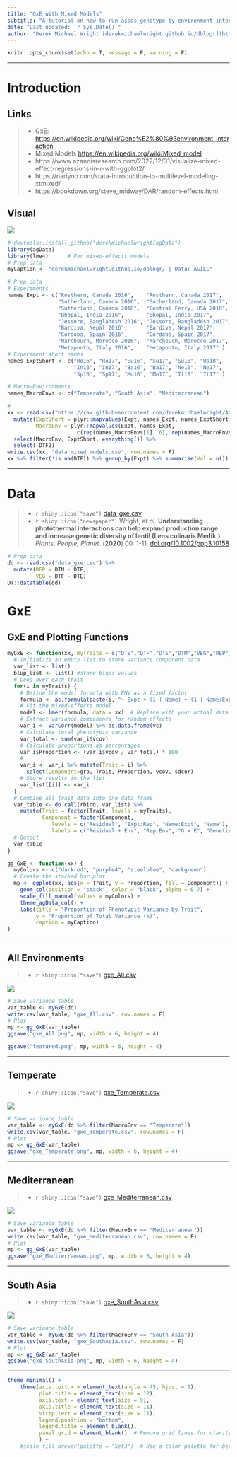 ```yaml
---
title: "GxE with Mixed Models"
subtitle: "A tutorial on how to run asses genotype by environment interactions in R"
date: "Last updated: `r Sys.Date()`"
author: "Derek Michael Wright [derekmichaelwright.github.io/dblogr](https://derekmichaelwright.github.io/dblogr/) <derek.wright@usask.ca>\n[github](https://github.com/derekmichaelwright/dblogr/tree/main/academic/gxe)"
---
```


```r
knitr::opts_chunk$set(echo = T, message = F, warning = F)
```

---

# Introduction {.tabset .tabset-pills}

## Links

> - GxE: [https://en.wikipedia.org/wiki/Gene%E2%80%93environment_interaction](https://en.wikipedia.org/wiki/Gene%E2%80%93environment_interaction){target="_blank"}
> - Mixed Models [https://en.wikipedia.org/wiki/Mixed_model](https://en.wikipedia.org/wiki/Mixed_model){target="_blank"}
> - https://www.azandisresearch.com/2022/12/31/visualize-mixed-effect-regressions-in-r-with-ggplot2/
> - https://nariyoo.com/stata-introduction-to-multilevel-modeling-xtmixed/
> - https://bookdown.org/steve_midway/DAR/random-effects.html

## Visual

![](Mixedandfixedeffects.jpg)

```r
# devtools::install_github("derekmichaelwright/agData")
library(agData)
library(lme4)      # For mixed-effects models
# Prep data
myCaption <- "derekmichaelwright.github.io/dblogr/ | Data: AGILE"
```

```r
# Prep data
# Experiments
names_Expt <- c("Rosthern, Canada 2016",    "Rosthern, Canada 2017",
                "Sutherland, Canada 2016",  "Sutherland, Canada 2017", 
                "Sutherland, Canada 2018",  "Central Ferry, USA 2018",
                "Bhopal, India 2016",       "Bhopal, India 2017",
                "Jessore, Bangladesh 2016", "Jessore, Bangladesh 2017",
                "Bardiya, Nepal 2016",      "Bardiya, Nepal 2017",
                "Cordoba, Spain 2016",      "Cordoba, Spain 2017",
                "Marchouch, Morocco 2016",  "Marchouch, Morocco 2017",
                "Metaponto, Italy 2016",    "Metaponto, Italy 2017" )
# Experiment short names
names_ExptShort <- c("Ro16", "Ro17", "Su16", "Su17", "Su18", "Us18",
                     "In16", "In17", "Ba16", "Ba17", "Ne16", "Ne17", 
                     "Sp16", "Sp17", "Mo16", "Mo17", "It16", "It17" )

# Macro-Environments
names_MacroEnvs <- c("Temperate", "South Asia", "Mediterranean")

#
xx <- read.csv("https://raw.githubusercontent.com/derekmichaelwright/AGILE_LDP_Phenology/refs/heads/master/data/data_raw.csv") %>%
  mutate(ExptShort = plyr::mapvalues(Expt, names_Expt, names_ExptShort),
         MacroEnv = plyr::mapvalues(Expt, names_Expt, 
                      c(rep(names_MacroEnvs[1], 6), rep(names_MacroEnvs[2], 6), rep(names_MacroEnvs[3], 6)))) %>%
  select(MacroEnv, ExptShort, everything()) %>%
  select(-DTF2)
write.csv(xx, "data_mixed_models.csv", row.names = F)
xx %>% filter(!is.na(DTF)) %>% group_by(Expt) %>% summarise(Val = n())
```

---

# Data

> - `r shiny::icon("save")` [data_gxe.csv](data_gxe.csv)
> - `r shiny::icon("newspaper")` Wright, *et al.* **Understanding photothermal interactions can help expand production range and increase genetic diversity of lentil (Lens culinaris Medik.)**. *Plants, People, Planet*. (**2020**) 00: 1-11. [doi.org/10.1002/ppp3.10158](https://doi.org/10.1002/ppp3.10158){target="_blank"}

```r
# Prep data
dd <- read.csv("data_gxe.csv") %>%
  mutate(REP = DTM - DTF,
         VEG = DTF - DTE)
DT::datatable(dd)
```

# GxE {.tabset .tabset-pills}

## GxE and Plotting Functions

```r
myGxE <- function(xx, myTraits = c("DTE","DTF","DTS","DTM","VEG","REP")) {
  # Initialize an empty list to store variance component data
  var_list <- list()
  blup_list <- list() #store blups values
  # Loop over each trait
  for(i in myTraits) {
    # Define the model formula with ENV as a fixed factor
    formula <- as.formula(paste(i, "~ Expt + (1 | Name) + (1 | Name:Expt) + (1 | Expt:Rep)"))
    # Fit the mixed-effects model
    model <- lmer(formula, data = xx)  # Replace with your actual data
    # Extract variance components for random effects
    var_i <- VarCorr(model) %>% as.data.frame(vc)
    # Calculate total phenotypic variance 
    var_total <- sum(var_i$vcov) 
    # Calculate proportions as percentages
    var_i$Proportion <- (var_i$vcov / var_total) * 100
    #
    var_i <- var_i %>% mutate(Trait = i) %>%
      select(Component=grp, Trait, Proportion, vcov, sdcor)
    # Store results in the list
    var_list[[i]] <- var_i
  }
  # Combine all trait data into one data frame
  var_table <- do.call(rbind, var_list) %>%
    mutate(Trait = factor(Trait, levels = myTraits),
           Component = factor(Component, 
              levels = c("Residual", "Expt:Rep", "Name:Expt", "Name"),
              labels = c("Residual + Env", "Rep:Env", "G x E", "Genetic")))
  # Output
  var_table
}
```


```r
gg_GxE <- function(xx) {
  myColors <- c("darkred", "purple4", "steelblue", "darkgreen")
  # Create the stacked bar plot
  mp <- ggplot(xx, aes(x = Trait, y = Proportion, fill = Component)) +
    geom_col(position = "stack", color = "black", alpha = 0.7) +
    scale_fill_manual(values = myColors) +
    theme_agData_col() +
    labs(title = "Proportion of Phenotypic Variance by Trait",
         y = "Proportion of Total Variance (%)",
         caption = myCaption)
}
```

---

## All Environments

> - `r shiny::icon("save")` [gxe_All.csv](gxe_All.csv)

![](gxe_All.png)

```r
# Save variance table 
var_table <- myGxE(dd)
write.csv(var_table, "gxe_All.csv", row.names = F)
# Plot
mp <- gg_GxE(var_table)
ggsave("gxe_All.png", mp, width = 6, height = 4)
```

```r
ggsave("featured.png", mp, width = 6, height = 4)
```

---

## Temperate

> - `r shiny::icon("save")` [gxe_Temperate.csv](gxe_Temperate.csv)

![](gxe_Temperate.png)

```r
# Save variance table 
var_table <- myGxE(dd %>% filter(MacroEnv == "Temperate"))
write.csv(var_table, "gxe_Temperate.csv", row.names = F)
# Plot
mp <- gg_GxE(var_table)
ggsave("gxe_Temperate.png", mp, width = 6, height = 4)
```

---

## Mediterranean

> - `r shiny::icon("save")` [gxe_Mediterranean.csv](gxe_Mediterranean.csv)

![](gxe_Mediterranean.png)

```r
# Save variance table 
var_table <- myGxE(dd %>% filter(MacroEnv == "Mediterranean"))
write.csv(var_table, "gxe_Mediterranean.csv", row.names = F)
# Plot
mp <- gg_GxE(var_table)
ggsave("gxe_Mediterranean.png", mp, width = 6, height = 4)
```

---

## South Asia

> - `r shiny::icon("save")` [gxe_SouthAsia.csv](gxe_SouthAsia.csv)

![](gxe_SouthAsia.png)

```r
# Save variance table 
var_table <- myGxE(dd %>% filter(MacroEnv == "South Asia"))
write.csv(var_table, "gxe_SouthAsia.csv", row.names = F)
# Plot
mp <- gg_GxE(var_table)
ggsave("gxe_SouthAsia.png", mp, width = 6, height = 4)
```


---

```r
theme_minimal() +
    theme(axis.text.x = element_text(angle = 45, hjust = 1),
          plot.title = element_text(size = 12),
          axis.text = element_text(size = 9),
          axis.title = element_text(size = 11),
          strip.text = element_text(size = 11),
          legend.position = "bottom",
          legend.title = element_blank(),
          panel.grid = element_blank()  # Remove grid lines for clarity
          ) +
    #scale_fill_brewer(palette = "Set3")  # Use a color palette for better visualization
```
